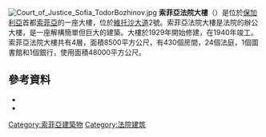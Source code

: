 {{no footnotes|time=2016-02-29T16:16:59+00:00}}
{{coord|42|41|44|N|23|19|12|E|region:BG|display=title}}
[[Image:Court_of_Justice_Sofia_TodorBozhinov.jpg|right]]
'''索菲亞法院大樓'''（{{lang-bg|Съдебна палата}}）是位於[[保加利亞|保加利亞]]首都[[索菲亞|索菲亞]]的一座大樓，位於[[維托沙大道|維托沙大道]]2號。索菲亞法院大樓是法院的辦公大樓，是一座解構簡單但巨大的建築。大樓於1929年開始修建，在1940年竣工。索菲亞法院大樓共有4層，面積8500平方公尺，有430個房間，24個法庭，1個圖書館和1個銀行，使用面積48000平方公尺。
==參考資料==
* {{cite web |url=http://www.vks.bg/vks_p09_01.htm |title=История на строежа на Съдебната палата в София |date=2008-07-27 |publisher=Върховен касационен съд на Република България |language=bg |access-date=2016-02-29 |archive-url=https://web.archive.org/web/20090302190805/http://www.vks.bg/vks_p09_01.htm |archive-date=2009-03-02 |dead-url=yes }}
* {{cite book |last=Kiradzhiev |first=Svetlin| title=Sofia 125 Years Capital 1879-2004 Chronicle |year=2006 |publisher=IK Gutenberg |location=Sofia |language=bg |isbn=954-617-011-9 }}
[[Category:索菲亞建築物|Category:索菲亞建築物]]
[[Category:法院建筑|Category:法院建筑]]
{{Bulgaria-stub}}